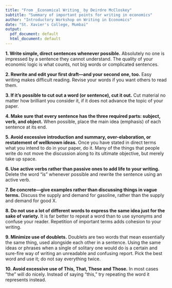 ```yaml
---
title: "From _Economical Writing_ by Deirdre McCloskey"
subtitle: "Summary of important points for writing in economics"
author: "Introductory Workshop on Writing in Economics"
date: "St. Xavier's College, Mumbai"
output:
  pdf_document: default
  html_document: default
---
```


**1. Write simple, direct sentences whenever possible.**
Absolutely no one is impressed by a sentence they cannot understand. The quality of your economic logic is what counts, not big words or complicated sentences.

**2. Rewrite and edit your first draft—and your second one, too.**
Easy writing makes difficult reading. Revise your words if you want others to read them.

**3. If it's possible to cut out a word (or sentence), cut it out.**
Cut material no matter how brilliant you consider it, if it does not advance the topic of your paper.

**4. Make sure that every sentence has the three required parts: subject, verb, and object.**
When possible, place the main idea (emphasis) of each sentence at its end.

**5. Avoid excessive introduction and summary, over-elaboration, or restatement of wellknown ideas.**
Once you have stated in direct terms what you intend to do in your paper, do it. Many of the things that people write do not move the discussion along to its ultimate objective, but merely take up space.

**6. Use active verbs rather than passive ones to add life to your writing.**
Delete the word "is" whenever possible and rewrite the sentence using an active verb.

**7. Be concrete—give examples rather than discussing things in vague terms.**
Discuss the supply and demand for gasoline, rather than the supply and demand for good X.

**8. Do not use a lot of different words to express the same idea just for the sake of variety.**
It is far better to repeat a word than to use synonyms and confuse your reader. Repetition of important terms adds cohesion to your writing.

**9. Minimize use of doublets.**
Doublets are two words that mean essentially the same thing, used alongside each other in a sentence. Using the same ideas or phrases when a single of solitary one would do is a certain and sure-fire way of writing an unreadable and confusing report. Pick the best word and use it; do not say everything twice.

**10. Avoid excessive use of This, That, These and Those.**
In most cases "the" will do nicely. Instead of saying "this," try repeating the word it represents instead.

